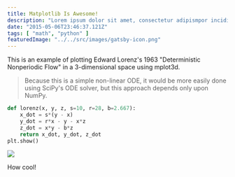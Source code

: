 ```yaml
---
title: Matplotlib Is Awesome!
description: "Lorem ipsum dolor sit amet, consectetur adipismpor incididunt ut labore et dolore magna aliqua."
date: "2015-05-06T23:46:37.121Z"
tags: [ "math", "python" ]
featuredImage: "../../src/images/gatsby-icon.png"
---
```

This is an example of plotting Edward Lorenz's 1963 "Deterministic Nonperiodic Flow" in a 3-dimensional space using mplot3d.

> Because this is a simple non-linear ODE, it would be more easily done using SciPy's ODE solver, but this approach depends only upon NumPy. 

```python
def lorenz(x, y, z, s=10, r=28, b=2.667):
    x_dot = s*(y - x)
    y_dot = r*x - y - x*z
    z_dot = x*y - b*z
    return x_dot, y_dot, z_dot
plt.show()
```

![](https://matplotlib.org/stable/_images/sphx_glr_lorenz_attractor_001.png)

How cool!